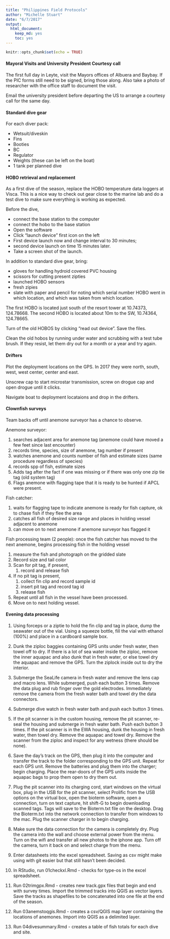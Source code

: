```yaml
---
title: "Philippines Field Protocols"
author: "Michelle Stuart"
date: "6/7/2017"
output: 
  html_document: 
    keep_md: yes
    toc: yes
---
```


```r
knitr::opts_chunk$set(echo = TRUE)
```

#### Mayoral Visits and University President Courtesy call

The first full day in Leyte, visit the Mayors offices of Albuera and Baybay.  If the PIC forms still need to be signed, bring those along.  Also take a photo of researcher with the office staff to document the visit.  

Email the university president before departing the US to arrange a courtesy call for the same day.

#### Standard dive gear
For each diver pack:

* Wetsuit/diveskin
+ Fins
+ Booties
+ BC
+ Regulator
+ Weights (these can be left on the boat)
+ 1 tank per planned dive

#### HOBO retrieval and replacement

As a first dive of the season, replace the HOBO temperature data loggers at Visca.  This is a nice way to check out gear close to the marine lab and do a test dive to make sure everything is working as expected.

Before the dive,

* connect the base station to the computer
* connect the hobo to the base station
+ Open the software
+ Click “launch device” first icon on the left 
+ First device launch now and change interval to 30 minutes; 
+ second device launch on time 15 minutes later.
+ Take a screen shot of the launch.

In addition to standard dive gear, bring:

* gloves for handling hydroid covered PVC housing
+ scissors for cutting present zipties
+ launched HOBO sensors
+ fresh zipies
+ slate with paper and pencil for noting which serial number HOBO went in which location, and which was taken from which location.

The first HOBO is located just south of the resort tower at 10.74373, 124.78668.
The second HOBO is located about 10m to the SW, 10.74364, 124.78665.

Turn of the old HOBOS by clicking “read out device”.  Save the files.

Clean the old hobos by running under water and scrubbing with a test tube brush.  If they resist, let them dry out for a month or a year and try again. 

#### Drifters
Plot the deployment locations on the GPS.  In 2017 they were north, south, west, west center, center and east.

Unscrew cap to start microstar transmission, screw on drogue cap and open drogue until it clicks.

Navigate boat to deployment locataions and drop in the drifters.

#### Clownfish surveys
Team backs off until anemone surveyor has a chance to observe.

Anemone surveyor:

1. searches adjacent area for anemone tag (anemone could have moved a few feet since last encounter)
2. records time, species, size of anemone, tag number if present
3. watches anemone and counts number of fish and estimate sizes (same procedure regardless of species)
4. records spp of fish, estimate sizes
5. Adds tag after the fact if one was missing or if there was only one zip tie tag (old system tag)
6. Flags anemone with flagging tape that it is ready to be hunted if APCL were present.

Fish catcher:

1. waits for flagging tape to indicate anemone is ready for fish capture, ok to chase fish if they flee the area
2. catches all fish of desired size range and places in holding vessel adjacent to anemone
3. can move on to next anemone if anemone surveyor has flagged it

Fish processing team (2 people):
once the fish catcher has moved to the next anemone, begins processing fish in the holding vessel

1. measure the fish and photograph on the gridded slate
2. Record size and tail color
3. Scan for pit tag, if present, 
    1. record and release fish
4. If no pit tag is present, 
    1. collect fin clip and record sample id
    2. insert pit tag and record tag id
    3. release fish
5. Repeat until all fish in the vessel have been processed.
6. Move on to next holding vessel.

#### Evening data processing

1. Using forceps or a ziptie to hold the fin clip and tag in place, dump the seawater out of the vial.  Using a squeeze bottle, fill the vial with ethanol (100%) and place in a cardboard sample box.

1. Dunk the ziploc baggies containing GPS units under fresh water, then towel off to dry.  If there is a lot of sea water inside the ziploc, remove the inner aquapac and also dunk that in fresh water, or else towel dry the aquapac and remove the GPS.  Turn the ziplock inside out to dry the interior.

2. Submerge the SeaLife camera in fresh water and remove the lens cap and macro lens.  While submerged, push each button 3 times.  Remove the data plug and rub finger over the gold electrodes.  Immediately remove the camera from the fresh water bath and towel dry the data connectors.

3. Submerge dive watch in fresh water bath and push each button 3 times.

4. If the pit scanner is in the custom housing, remove the pit scanner, re-seal the housing and submerge in fresh water bath.  Push each button 3 times.  If the pit scanner is in the EWA housing, dunk the housing in fresh water, then towel dry.  Remove the aquapac and towel dry. Remove the scanner from the ziploc and inspect for any wetness (there should be none).  

5. Save the day's track on the GPS, then plug it into the computer and transfer the track to the folder corresponding to the GPS unit.  Repeat for each GPS unit.  Remove the batteries and plug them into the charger; begin charging.  Place the rear-doors of the GPS units inside the aquapac bags to prop them open to dry them out.  

6. Plug the pit scanner into its charging cord, start windows on the virtual box, plug in the USB for the pit scanner, select Prolific from the USB options on the virtual box, open the bioterm software, open a connection, turn on text capture, hit shift-G to begin downloading scanned tags.  Tags will save to the Bioterm.txt file on the desktop.  Drag the Bioterm.txt into the network connection to transfer from windows to the mac.  Plug the scanner charger in to begin charging.

7. Make sure the data connection for the camera is completely dry.  Plug the camera into the wall and choose external power from the menu. Turn on the wifi and transfer all new photos to the iphone app. Turn off the camera, turn it back on and select charge from the menu.

8. Enter datasheets into the excel spreadsheet.  Saving as csv might make using with git easier but that still hasn't been decided.

9. In RStudio, run 01checkxl.Rmd - checks for type-os in the excel spreadsheet.

10. Run 02trimgpx.Rmd - creates new track.gpx files that begin and end with survey times.  Import the trimmed tracks into QGIS as vector layers.  Save the tracks as shapefiles to be concatenated into one file at the end of the season.

11. Run 03anemstoqgis.Rmd - creates a csv/QGIS map layer containing the locations of anemones.  Import into QGIS as a delimited layer.

12. Run 04divesummary.Rmd - creates a table of fish totals for each dive and site.
